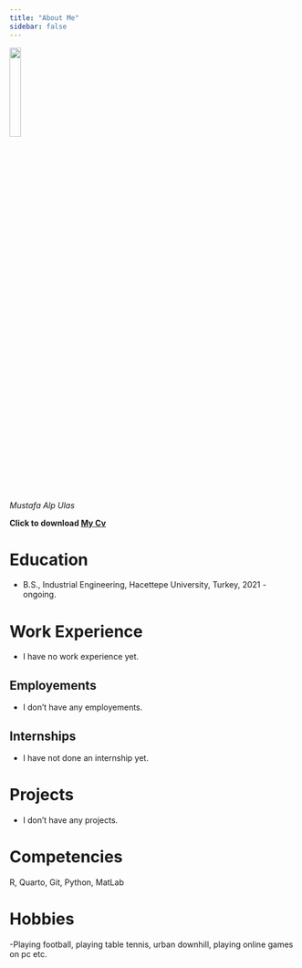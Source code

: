 ```yaml
---
title: "About Me"
sidebar: false 
---
```

![](docs/ben_foto_siyah_beyaz.jpg){width=20%}

*Mustafa Alp Ulas*

**Click to download [My Cv](docs/My_Cv_withenglish.pdf)**

# Education

- B.S., Industrial Engineering, Hacettepe University, Turkey, 2021 - ongoing.

# Work Experience

- I have no work experience yet.

## Employements

- I don't have any employements.

## Internships

- I have not done an internship yet.

# Projects

- I don't have any projects.

# Competencies

R, Quarto, Git, Python, MatLab

# Hobbies

-Playing football, playing table tennis, urban downhill, playing online games on pc etc.
